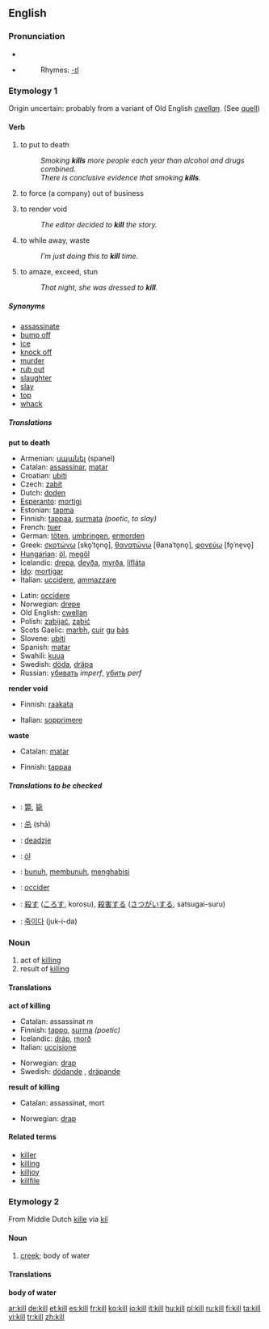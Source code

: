 {{wikipedia}}
==English==

===Pronunciation===
* {{IPA|/kɪl/}}
* {{audio|en-us-kill.ogg|Audio (US)}}
*:Rhymes: [[Rhymes:English:-ɪl|-ɪl]]

===Etymology 1===
Origin uncertain: probably from a variant of Old English ''[[cwellan]]''. (See [[quell]])

====Verb====
{{en-verb}}

# to put to death
#:''Smoking '''kills''' more people each year than alcohol and drugs combined.''
#:''There is conclusive evidence that smoking '''kills'''.''
# {{transitive}} to force (a company) out of business
# {{transitive}} to render void
#:''The editor decided to '''kill''' the story.''
# {{transitive}} to while away, waste
#:''I'm just doing this to '''kill''' time.''
# {{transitive}} to amaze, exceed, stun 
#:''That night, she was dressed to '''kill'''.''

=====Synonyms=====
*[[assassinate]]
*[[bump off]]
*[[ice]]
*[[knock off]]
*[[murder]]
*[[rub out]]
*[[slaughter]]
*[[slay]]
*[[top]]
*[[whack]]

=====Translations=====
'''put to death'''
{{top}}
*Armenian: [[սպանել]] (spanel)
*Catalan: [[assassinar]], [[matar]]
*Croatian: [[ubiti]]
*Czech: [[zabít]]
*Dutch: [[doden]]
*[[Esperanto]]: [[mortigi]]
*Estonian: [[tapma]]
*Finnish: [[tappaa]], [[surmata]] ''(poetic, to slay)''
*French: [[tuer]]
*German: [[töten]], [[umbringen]], [[ermorden]]
*Greek: [[σκοτώνω]] [sko̞ˈto̞no̞], [[θανατώνω]] [θanaˈto̞no̞], [[φονεύω]] [fo̞ˈne̞vo̞]
*[[Hungarian]]: [[öl]], [[megöl]]
*Icelandic: [[drepa]], [[deyða]], [[myrða]], [[lífláta]]
*[[Ido]]: [[mortigar]]
*Italian: [[uccidere]], [[ammazzare]]
{{mid}}
*Latin: [[occidere]]
*Norwegian: [[drepe]]
*Old English: [[cwellan]]
*Polish: [[zabijać]], [[zabić]]
*Scots Gaelic: [[marbh]], [[cuir]] [[gu]] [[bàs]]
*Slovene: [[ubiti]]
*Spanish: [[matar]]
*Swahili: [[kuua]]
*Swedish: [[döda]], [[dräpa]]
*Russian: [[убивать]] ''imperf'', [[убить]] ''perf''
{{bottom}}

'''render void'''
{{top}}
*Finnish: [[raakata]]
{{mid}}
*Italian: [[sopprimere]]
{{bottom}}

'''waste'''
{{top}}
*Catalan: [[matar]]
{{mid}}
*Finnish: [[tappaa]]
{{bottom}}

=====Translations to be checked=====
{{checktrans}}
*{{ttbc|CJKV Characters}}: [[斃]], [[毙]]
*{{ttbc|Chinese}}: [[杀]] (shā)
*{{ttbc|Frisian}}: [[deadzje]]
*{{ttbc|Hungarian}}: [[öl]]
*{{ttbc|Indonesian}}: [[bunuh]], [[bunuh|membunuh]], [[habis|menghabisi]]
*{{ttbc|Interlingua}}: [[occider]]
*{{ttbc|Japanese}}: [[殺す]] ([[ころす]], korosu), [[殺害]]する ([[さつがい]]する, satsugai-suru)
*{{ttbc|Korean}}: [[죽이다]] (juk-i-da)

===Noun===
{{en-noun}}

# act of [[killing]]
# result of [[killing]]

====Translations====
'''act of killing'''
{{top}}
*Catalan: assassinat ''m''
*Finnish: [[tappo]], [[surma]] ''(poetic)''
*Icelandic: [[dráp]], [[morð]]
*Italian: [[uccisione]] {{f}}
{{mid}}
*Norwegian: [[drap]] {{m}}
*Swedish: [[dödande]] {{n}}, [[dräpande]] {{n}}
{{bottom}}

'''result of killing'''
{{top}}
*Catalan: assassinat, mort
{{mid}}
*Norwegian: [[drap]] {{m}}
{{bottom}}

====Related terms====
*[[killer]]
*[[killing]]
*[[killjoy]]
*[[killfile]]

===Etymology 2===
From Middle Dutch [[kille]] via {{D.}} [[kil]]

====Noun====
{{en-noun}}

# [[creek]]; body of water

====Translations====
'''body of water'''
{{top}}
{{mid}}
{{bottom}}

[[ar:kill]]
[[de:kill]]
[[et:kill]]
[[es:kill]]
[[fr:kill]]
[[ko:kill]]
[[io:kill]]
[[it:kill]]
[[hu:kill]]
[[pl:kill]]
[[ru:kill]]
[[fi:kill]]
[[ta:kill]]
[[vi:kill]]
[[tr:kill]]
[[zh:kill]]